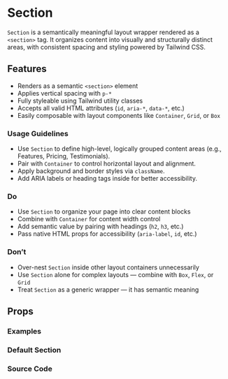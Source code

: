
<Meta of={SectionStories} />

# Section

`Section` is a semantically meaningful layout wrapper rendered as a `<section>` tag. It organizes content into visually and structurally distinct areas, with consistent spacing and styling powered by Tailwind CSS.

## Features

- Renders as a semantic `<section>` element
- Applies vertical spacing with `p-*`
- Fully styleable using Tailwind utility classes
- Accepts all valid HTML attributes (`id`, `aria-*`, `data-*`, etc.)
- Easily composable with layout components like `Container`, `Grid`, or `Box`

### Usage Guidelines

- Use `Section` to define high-level, logically grouped content areas (e.g., Features, Pricing, Testimonials).
- Pair with `Container` to control horizontal layout and alignment.
- Apply background and border styles via `className`.
- Add ARIA labels or heading tags inside for better accessibility.

### Do

- Use `Section` to organize your page into clear content blocks
- Combine with `Container` for content width control
- Add semantic value by pairing with headings (`h2`, `h3`, etc.)
- Pass native HTML props for accessibility (`aria-label`, `id`, etc.)

### Don’t

- Over-nest `Section` inside other layout containers unnecessarily
- Use `Section` alone for complex layouts — combine with `Box`, `Flex`, or `Grid`
- Treat `Section` as a generic wrapper — it has semantic meaning

## Props

<Controls of={SectionStories.Default} />

### Examples

### Default Section

<Canvas of={SectionStories.Default} />

### Source Code

<Source of={SectionStories.Default} language="tsx" />
